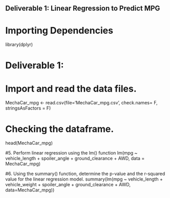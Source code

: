 ## Deliverable 1: Linear Regression to Predict MPG

# Importing Dependencies
library(dplyr)

# Deliverable 1:
# Import and read the data files.
MechaCar_mpg <- read.csv(file='MechaCar_mpg.csv', check.names= F, stringsAsFactors = F)

# Checking the dataframe.
head(MechaCar_mpg)

#5. Perform linear regression using the lm() function
lm(mpg ~ vehicle_length + spoiler_angle + ground_clearance + AWD, data = MechaCar_mpg)

#6. Using the summary() function, determine the p-value and the r-squared value for the linear regression model.
summary(lm(mpg ~ vehicle_length + vehicle_weight + spoiler_angle + ground_clearance + AWD, data=MechaCar_mpg))


